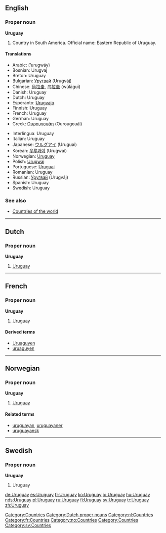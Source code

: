 ==English==
{{Wikipedia}}
===Proper noun===
'''Uruguay'''

# Country in South America. Official name: Eastern Republic of Uruguay.

====Translations====
{{top}}
*Arabic: {{ARchar|[[اورجواي]]}} (’urugwáy) {{m}}
*Bosnian: Urugvaj {{m}}
*Breton: Uruguay
*Bulgarian: [[Уругвай]] (Urugváj)
*Chinese: [[烏拉圭]], [[乌拉圭]] (wūlāguī)
*Danish: Uruguay
*Dutch: Uruguay
*Esperanto: [[Urugvajo]]
*Finnish: Uruguay
*French: Uruguay {{m}}
*German: Uruguay
*Greek: [[Ουρουγουάη]] (Ourougouái) {{f}}
{{mid}}
*Interlingua: Uruguay
*Italian: Uruguay {{m}}
*Japanese: [[ウルグアイ]] (Uruguai)
*Korean: [[우루과이]] (Urugwai)
*Norwegian: [[#Norwegian|Uruguay]]
*Polish: [[Urugwaj]] {{m}}
*Portuguese: [[Uruguai]] {{m}}
*Romanian: Uruguay {{n}}
*Russian: [[Уругвай]] (Urugváj) {{m}}
*Spanish: Uruguay {{m}}
*Swedish: Uruguay
{{bottom}}

===See also===
*[[Countries of the world]]
[[Category:Countries]]

----

==Dutch==
===Proper noun===
'''Uruguay''' {{n}}
#[[#English|Uruguay]]

[[Category:Dutch proper nouns]]
[[Category:nl:Countries]]

----
==French==

===Proper noun===
'''Uruguay''' {{m}}
# [[#English|Uruguay]]

====Derived terms====
*[[Uruaguyen]]
*[[uruaguyen]]
[[Category:fr:Countries]]

----

==Norwegian==
===Proper noun===
[[Category:no:Countries]]
'''Uruguay'''
#[[#English|Uruguay]]
====Related terms====
*[[uruguayan]], [[uruguayaner]]
*[[uruguayansk]]

----
==Swedish==
===Proper noun===
'''Uruguay'''
# Uruguay

[[Category:Countries]]
[[Category:sv:Countries]]

[[de:Uruguay]]
[[es:Uruguay]]
[[fr:Uruguay]]
[[ko:Uruguay]]
[[io:Uruguay]]
[[hu:Uruguay]]
[[nds:Uruguay]]
[[pl:Uruguay]]
[[ru:Uruguay]]
[[fi:Uruguay]]
[[sv:Uruguay]]
[[tr:Uruguay]]
[[zh:Uruguay]]
